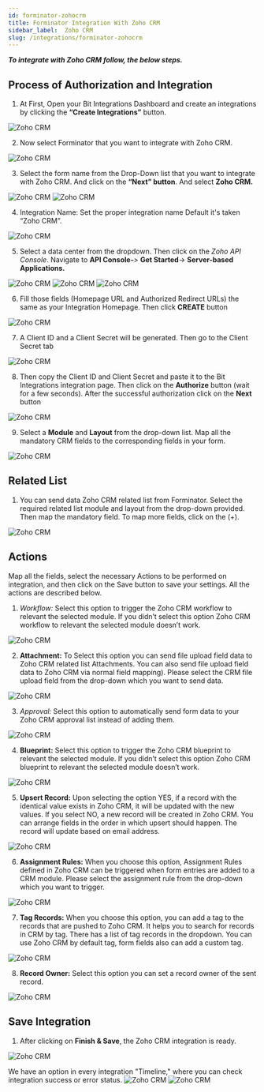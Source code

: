 ```yaml
---
id: forminator-zohocrm
title: Forminator Integration With Zoho CRM
sidebar_label:  Zoho CRM
slug: /integrations/forminator-zohocrm
---
```



***To integrate with Zoho CRM follow, the below steps.***


## Process of Authorization and Integration
1.	At First, Open your Bit Integrations Dashboard and create an integrations by clicking the **“Create Integrations”** button.
 <Image src="Zoho CRM/Create Integration" alt="Zoho CRM" w="1020" h="350" />


2. Now select Forminator that you want to integrate with Zoho CRM.
 <Image src="Zoho CRM/Select Contact Form 7" alt="Zoho CRM" w="1020" h="350" />

3.	Select the form name from the Drop-Down list that you want to integrate with Zoho CRM. And click on the **“Next” button**. And select **Zoho CRM.**
 <Image src="Zoho CRM/forminator" alt="Zoho CRM" w="1020" h="350" />
 <Image src="Zoho CRM/select zoho crm" alt="Zoho CRM" w="1020" h="350" />

4.	Integration Name: Set the proper integration name Default it's taken “Zoho CRM”.
 <Image src="Zoho CRM/integration name" alt="Zoho CRM" w="1020" h="350" />

5. Select a data center from the dropdown. Then click on the *Zoho API Console*. Navigate to **API Console-**> **Get Started**-> **Server-based Applications.** 
 <Image src="Zoho CRM/data center" alt="Zoho CRM" w="1020" h="350" />
 <Image src="Zoho CRM/get-started" alt="Zoho CRM" w="1020" h="350" />
 <Image src="Zoho CRM/server-based-applications" alt="Zoho CRM" w="1020" h="350" />


6.	Fill those fields (Homepage URL and Authorized Redirect URLs) the same as your Integration Homepage. Then click **CREATE** button
 <Image src="Zoho CRM/create api" alt="Zoho CRM" w="1020" h="350" />

 
7.	A Client ID and a Client Secret will be generated. Then go to the Client Secret tab
 <Image src="Zoho CRM/client id and secret" alt="Zoho CRM" w="1020" h="300" />

8.	Then copy the Client ID and Client Secret and paste it to the Bit Integrations integration page. Then click on the **Authorize** button (wait for a few seconds). After the successful authorization click on the **Next** button
 <Image src="Zoho CRM/authorize" alt="Zoho CRM" w="1020" h="300" />

9.	Select a **Module** and **Layout** from the drop-down list. Map all the mandatory CRM fields to the corresponding fields in your form.
 <Image src="Zoho CRM/select module" alt="Zoho CRM" w="1020" h="300" />

## Related List
1. You can send data Zoho CRM related list from Forminator. Select the required related list module and layout from the drop-down provided. Then map the mandatory field. To map more fields, click on the (+).
 <Image src="Zoho CRM/related list" alt="Zoho CRM" w="1020" h="350" />

 
## Actions

Map all the fields, select the necessary Actions to be performed on integration, and then click on the Save button to save your settings. All the actions are described below.

1. *Workflow:* Select this option to trigger the Zoho CRM workflow to relevant the selected module. If you didn’t select this option Zoho CRM workflow to relevant the selected module doesn’t work.
 <Image src="Zoho CRM/workflow actions" alt="Zoho CRM" w="1020" h="350" />

2. **Attachment:** To Select this option you can send file upload field data to Zoho CRM related list Attachments. You can also send file upload field data to Zoho CRM via normal field mapping). Please select the CRM file upload field from the drop-down which you want to send data.
 <Image src="Zoho CRM/attachments actions" alt="Zoho CRM" w="1020" h="350" />


3. *Approval:* Select this option to automatically send form data to your Zoho CRM approval list instead of adding them.
 <Image src="Zoho CRM/approval actions" alt="Zoho CRM" w="1020" h="350" />

4. **Blueprint:** Select this option to trigger the Zoho CRM blueprint to relevant the selected module. If you didn’t select this option Zoho CRM blueprint to relevant the selected module doesn’t work.
 <Image src="Zoho CRM/blueprint" alt="Zoho CRM" w="1020" h="350" />

5. **Upsert Record:** Upon selecting the option YES, if a record with the identical value exists in Zoho CRM, it will be updated with the new values. If you select NO, a new record will be created in Zoho CRM. You can arrange fields in the order in which upsert should happen. The record will update based on email address.
 <Image src="Zoho CRM/upsert record actions" alt="Zoho CRM" w="1020" h="350" />

6. **Assignment Rules:** When you choose this option, Assignment Rules defined in Zoho CRM can be triggered when form entries are added to a CRM module. Please select the assignment rule from the drop-down which you want to trigger.
 <Image src="Zoho CRM/assignment rules actions" alt="Zoho CRM" w="1020" h="350" />

7. **Tag Records:** When you choose this option, you can add a tag to the records that are pushed to Zoho CRM. It helps you to search for records in CRM by tag. There has a list of tag records in the dropdown. You can use Zoho CRM by default tag, form fields also can add a custom tag.
 <Image src="Zoho CRM/add tag actions" alt="Zoho CRM" w="1020" h="350" />

8. **Record Owner:** Select this option you can set a record owner of the sent record.
 <Image src="Zoho CRM/record owner actions" alt="Zoho CRM" w="1020" h="350" />


## Save Integration
1.	After clicking on **Finish & Save**, the Zoho CRM integration is ready.
 <Image src="Zoho CRM/finish and save" alt="Zoho CRM" w="1020" h="350" />

  We have an option in every integration "Timeline," where you can check integration success or error status.
   <Image src="Zoho CRM/integrations dashbord" alt="Zoho CRM" w="1020" h="350" />
   <Image src="Zoho CRM/timeline" alt="Zoho CRM" w="1020" h="350" />

